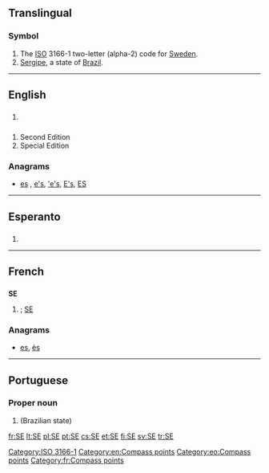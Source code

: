 {{also|Appendix:Variations of "se"}}
==Translingual==

===Symbol===
{{infl|mul|symbol}}

# The [[ISO]] 3166-1 two-letter (alpha-2) code for [[Sweden]].
# [[Sergipe]], a state of [[Brazil]].

[[Category:ISO 3166-1]]
----

==English==

==={{abbreviation}}===
{{en-abbr}}

# {{abbreviation of|southeast}}

==={{initialism}}===
{{en-initialism}}

# Second Edition
# Special Edition

===Anagrams===
* [[es#English|es]] , [[e's#English|e's]], [['e's#English|'e's]], [[E's#English|E's]], [[ES#English|ES]]

[[Category:en:Compass points]]

----

==Esperanto==

==={{abbreviation|eo}}===
{{infl|eo|abbreviation}}

# {{abbreviation of|sudeosto||southeast|lang=eo}}

[[Category:eo:Compass points]]
----

==French==

==={{abbreviation|lang=fr}}===
'''SE'''

# {{abbreviation of|sud-est|lang=fr|nodot=1}}; [[#English|SE]]

===Anagrams===
* [[es#French|es]], [[ès#French|ès]]

[[Category:fr:Compass points]]

----

==Portuguese==

===Proper noun===
{{pt-proper noun}}

# {{abbreviation of|Sergipe|lang=pt}} (Brazilian state)

[[fr:SE]]
[[lt:SE]]
[[pl:SE]]
[[pt:SE]]
[[cs:SE]]
[[et:SE]]
[[fi:SE]]
[[sv:SE]]
[[tr:SE]]